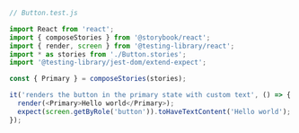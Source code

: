 ```js
// Button.test.js

import React from 'react';
import { composeStories } from '@storybook/react';
import { render, screen } from '@testing-library/react';
import * as stories from './Button.stories';
import '@testing-library/jest-dom/extend-expect';

const { Primary } = composeStories(stories);

it('renders the button in the primary state with custom text', () => {
  render(<Primary>Hello world</Primary>);
  expect(screen.getByRole('button')).toHaveTextContent('Hello world');
});
```
